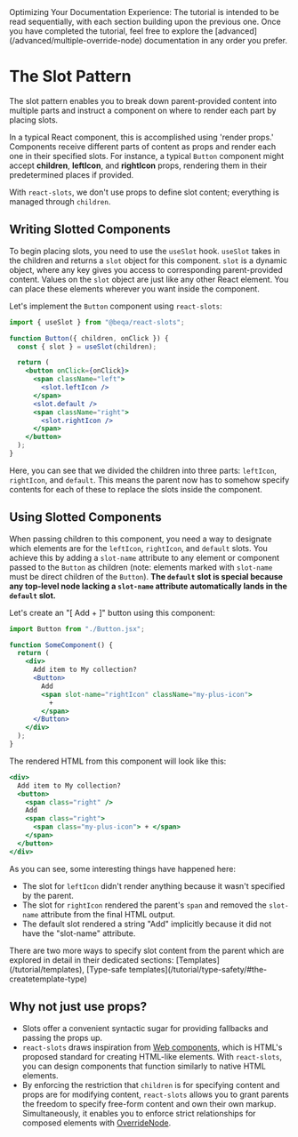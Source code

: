 
<aside>
  <Callout>
    Optimizing Your Documentation Experience: The tutorial is intended to be
    read sequentially, with each section building upon the previous one. Once
    you have completed the tutorial, feel free to explore the
    [advanced](/advanced/multiple-override-node) documentation in any order you
    prefer.
  </Callout>
</aside>

# The Slot Pattern

The slot pattern enables you to break down parent-provided content into multiple
parts and instruct a component on where to render each part by placing slots.

In a typical React component, this is accomplished using 'render props.'
Components receive different parts of content as props and render each one in
their specified slots. For instance, a typical `Button` component might accept
**children**, **leftIcon**, and **rightIcon** props, rendering them in their
predetermined places if provided.

With `react-slots`, we don't use props to define slot content; everything is
managed through `children`.

## Writing Slotted Components

To begin placing slots, you need to use the `useSlot` hook. `useSlot` takes in
the children and returns a `slot` object for this component. `slot` is a dynamic
object, where any key gives you access to corresponding parent-provided content.
Values on the `slot` object are just like any other React element. You can place
these elements wherever you want inside the component.

Let's implement the `Button` component using `react-slots`:

```jsx
import { useSlot } from "@beqa/react-slots";

function Button({ children, onClick }) {
  const { slot } = useSlot(children);

  return (
    <button onClick={onClick}>
      <span className="left">
        <slot.leftIcon />
      </span>
      <slot.default />
      <span className="right">
        <slot.rightIcon />
      </span>
    </button>
  );
}
```

Here, you can see that we divided the children into three parts: `leftIcon`,
`rightIcon`, and `default`. This means the parent now has to somehow specify
contents for each of these to replace the slots inside the component.

## Using Slotted Components

When passing children to this component, you need a way to designate which
elements are for the `leftIcon`, `rightIcon`, and `default` slots. You achieve
this by adding a `slot-name` attribute to any element or component passed to the
`Button` as children (note: elements marked with `slot-name` must be direct
children of the `Button`). **The `default` slot is special because any top-level
node lacking a `slot-name` attribute automatically lands in the `default`
slot.**

Let's create an "[ Add + ]" button using this component:

```jsx
import Button from "./Button.jsx";

function SomeComponent() {
  return (
    <div>
      Add item to My collection?
      <Button>
        Add
        <span slot-name="rightIcon" className="my-plus-icon">
          +
        </span>
      </Button>
    </div>
  );
}
```

The rendered HTML from this component will look like this:

```jsx
<div>
  Add item to My collection?
  <button>
    <span class="right" />
    Add
    <span class="right">
      <span class="my-plus-icon"> + </span>
    </span>
  </button>
</div>
```

As you can see, some interesting things have happened here:

- The slot for `leftIcon` didn't render anything because it wasn't specified by
  the parent.
- The slot for `rightIcon` rendered the parent's `span` and removed the
  `slot-name` attribute from the final HTML output.
- The default slot rendered a string "Add" implicitly because it did not have
  the "slot-name" attribute.

<Callout type="info">
  There are two more ways to specify slot content from the parent which are
  explored in detail in their dedicated sections:
  [Templates](/tutorial/templates), [Type-safe
  templates](/tutorial/type-safety/#the-createtemplate-type)
</Callout>

## Why not just use props?

- Slots offer a convenient syntactic sugar for providing fallbacks and passing
  the props up.
- `react-slots` draws inspiration from
  [Web components](https://developer.mozilla.org/en-US/docs/Web/HTML/Element/slot),
  which is HTML's proposed standard for creating HTML-like elements. With
  `react-slots`, you can design components that function similarly to native
  HTML elements.
- By enforcing the restriction that `children` is for specifying content and
  props are for modifying content, `react-slots` allows you to grant parents the
  freedom to specify free-form content and own their own markup. Simultaneously,
  it enables you to enforce strict relationships for composed elements with
  [OverrideNode](/tutorial/manipulating-slot-content).
